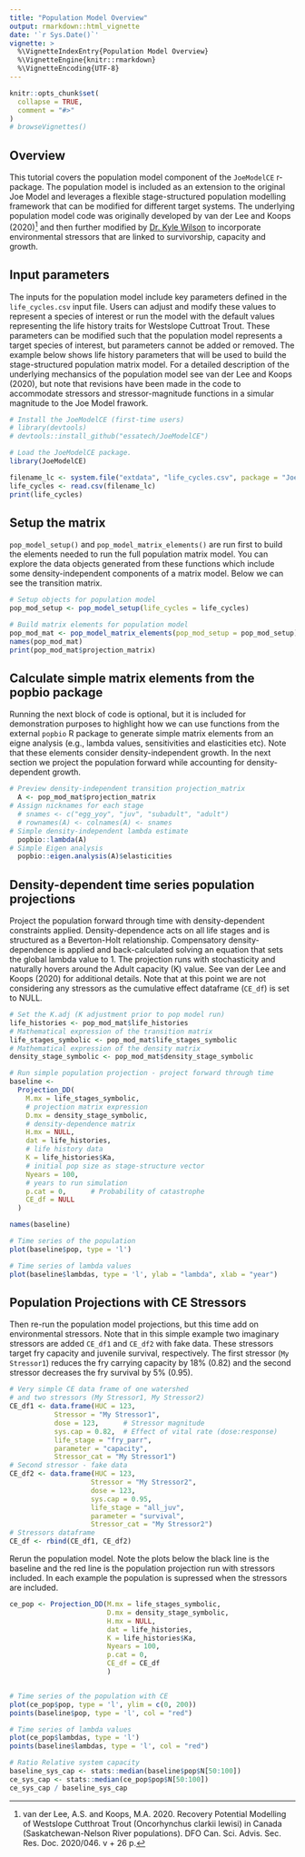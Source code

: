 ```yaml
---
title: "Population Model Overview"
output: rmarkdown::html_vignette
date: '`r Sys.Date()`'
vignette: >
  %\VignetteIndexEntry{Population Model Overview}
  %\VignetteEngine{knitr::rmarkdown}
  %\VignetteEncoding{UTF-8}
---
```


```r
knitr::opts_chunk$set(
  collapse = TRUE,
  comment = "#>"
)
# browseVignettes()
```

## Overview

This tutorial covers the population model component of the `JoeModelCE` r-package.  The population model is included as an extension to the original Joe Model and leverages a flexible stage-structured population modelling framework that can be modified for different target systems. The underlying population model code was originally developed by van der Lee and Koops (2020)[^fn] and then further modified by [Dr. Kyle Wilson](https://github.com/klwilson23) to incorporate environmental stressors that are linked to survivorship, capacity and growth.

[^fn]: van der Lee, A.S. and Koops, M.A. 2020. Recovery Potential Modelling of Westslope Cutthroat Trout (Oncorhynchus clarkii lewisi) in Canada (Saskatchewan-Nelson River populations). DFO Can. Sci. Advis. Sec. Res. Doc. 2020/046. v + 26 p.

## Input parameters

The inputs for the population model include key parameters defined in the `life_cycles.csv` input file. Users can adjust and modify these values to represent a species of interest or run the model with the default values representing the life history traits for Westslope Cuttroat Trout. These parameters can be modified such that the population model represents a target species of interest, but parameters cannot be added or removed. The example below shows life history parameters that will be used to build the stage-structured population matrix model. For a detailed description of the underlying mechansics of the population model see van der Lee and Koops (2020), but note that revisions have been made in the code to accommodate stressors and stressor-magnitude functions in a simular magnitude to the Joe Model frawork.


```r
# Install the JoeModelCE (first-time users)
# library(devtools)
# devtools::install_github("essatech/JoeModelCE")

# Load the JoeModelCE package.
library(JoeModelCE)

filename_lc <- system.file("extdata", "life_cycles.csv", package = "JoeModelCE")
life_cycles <- read.csv(filename_lc)
print(life_cycles)

```

## Setup the matrix

`pop_model_setup()` and ` pop_model_matrix_elements()` are run first to build the elements needed to run the full population matrix model. You can explore the data objects generated from these functions which include some density-independent components of a matrix model. Below we can see the transition matrix.

```r

# Setup objects for population model
pop_mod_setup <- pop_model_setup(life_cycles = life_cycles)

# Build matrix elements for population model
pop_mod_mat <- pop_model_matrix_elements(pop_mod_setup = pop_mod_setup)
names(pop_mod_mat)
print(pop_mod_mat$projection_matrix)

```

## Calculate simple matrix elements from the popbio package

Running the next block of code is optional, but it is included for demonstration purposes to highlight how we can use functions from the external `popbio` R package to generate simple matrix elements from an eigne analysis (e.g., lambda values, sensitivities and elasticities etc). Note that these elements consider density-independent growth. In the next section we project the population forward while accounting for density-dependent growth.

```r
# Preview density-independent transition projection_matrix
  A <- pop_mod_mat$projection_matrix
# Assign nicknames for each stage
  # snames <- c("egg_yoy", "juv", "subadult", "adult")
  # rownames(A) <- colnames(A) <- snames
# Simple density-independent lambda estimate
  popbio::lambda(A)
# Simple Eigen analysis
  popbio::eigen.analysis(A)$elasticities
```

## Density-dependent time series population projections

Project the population forward through time with density-dependent constraints applied. Density-dependence acts on all life stages and is structured as a Beverton-Holt relationship. Compensatory density-dependence is applied and back-calculated solving an equation that sets the global lambda value to 1. The projection runs with stochasticity and naturally hovers around the Adult capacity (K) value. See van der Lee and Koops (2020) for additional details. Note that at this point we are not considering any stressors as the cumulative effect dataframe (`CE_df`) is set to NULL.

```r
# Set the K.adj (K adjustment prior to pop model run)
life_histories <- pop_mod_mat$life_histories
# Mathematical expression of the transition matrix
life_stages_symbolic <- pop_mod_mat$life_stages_symbolic
# Mathematical expression of the density matrix
density_stage_symbolic <- pop_mod_mat$density_stage_symbolic

# Run simple population projection - project forward through time
baseline <-
  Projection_DD(
    M.mx = life_stages_symbolic,
    # projection matrix expression
    D.mx = density_stage_symbolic,
    # density-dependence matrix
    H.mx = NULL,
    dat = life_histories,
    # life history data
    K = life_histories$Ka,
    # initial pop size as stage-structure vector
    Nyears = 100,
    # years to run simulation
    p.cat = 0,      # Probability of catastrophe
    CE_df = NULL
  )

names(baseline)

# Time series of the population
plot(baseline$pop, type = 'l')

# Time series of lambda values
plot(baseline$lambdas, type = 'l', ylab = "lambda", xlab = "year")
```

## Population Projections with CE Stressors

Then re-run the population model projections, but this time add on environmental stressors. Note that in this simple example two imaginary stressors are added `CE_df1` and `CE_df2` with fake data. These stressors target fry capacity and juvenile survival, respectively. The first stressor (`My Stressor1`) reduces the fry carrying capacity by 18% (0.82) and the second stressor decreases the fry survival by 5% (0.95).

```r

# Very simple CE data frame of one watershed 
# and two stressors (My Stressor1, My Stressor2)
CE_df1 <- data.frame(HUC = 123,
           Stressor = "My Stressor1",
           dose = 123,      # Stressor magnitude
           sys.cap = 0.82,  # Effect of vital rate (dose:response)
           life_stage = "fry_parr",
           parameter = "capacity",
           Stressor_cat = "My Stressor1")
# Second stressor - fake data
CE_df2 <- data.frame(HUC = 123,
                    Stressor = "My Stressor2",
                    dose = 123,
                    sys.cap = 0.95,
                    life_stage = "all_juv",
                    parameter = "survival",
                    Stressor_cat = "My Stressor2")
# Stressors dataframe
CE_df <- rbind(CE_df1, CE_df2)
```

Rerun the population model. Note the plots below the black line is the baseline and the red line is the population projection run with stressors included. In each example the population is supressed when the stressors are included.

```r
ce_pop <- Projection_DD(M.mx = life_stages_symbolic,
                        D.mx = density_stage_symbolic,
                        H.mx = NULL,
                        dat = life_histories,
                        K = life_histories$Ka,
                        Nyears = 100,
                        p.cat = 0,
                        CE_df = CE_df
                        )


# Time series of the population with CE
plot(ce_pop$pop, type = 'l', ylim = c(0, 200))
points(baseline$pop, type = 'l', col = "red")

# Time series of lambda values
plot(ce_pop$lambdas, type = 'l')
points(baseline$lambdas, type = 'l', col = "red")

# Ratio Relative system capacity
baseline_sys_cap <- stats::median(baseline$pop$N[50:100])
ce_sys_cap <- stats::median(ce_pop$pop$N[50:100])
ce_sys_cap / baseline_sys_cap

```




